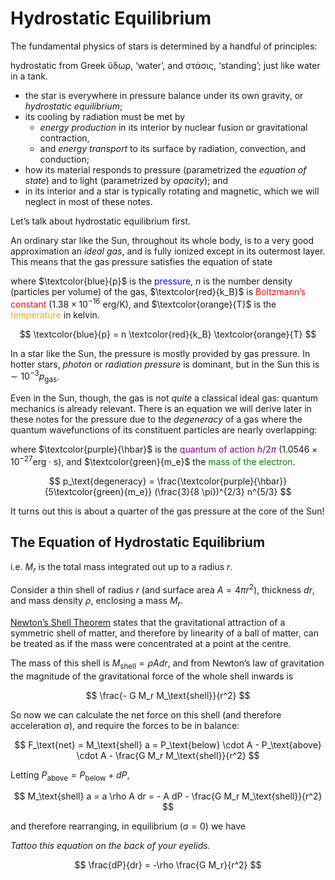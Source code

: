# Hydrostatic Equilibrium

The fundamental physics of stars is determined by a handful of principles: 

::: column-margin
hydrostatic from Greek ὕδωρ, 'water', and στάσις, 'standing'; just like water in a tank.
:::
- the star is everywhere in pressure balance under its own gravity, or *hydrostatic equilibrium*; 
- its cooling by radiation must be met by 
    - *energy production* in its interior by nuclear fusion or gravitational contraction, 
    - and *energy transport* to its surface by radiation, convection, and conduction; 
- how its material responds to pressure (parametrized the *equation of state*) and to light (parametrized by *opacity*); and
- in its interior and a star is typically rotating and magnetic, which we will neglect in most of these notes.

Let's talk about hydrostatic equilibrium first.

An ordinary star like the Sun, throughout its whole body, is to a very good approximation an *ideal gas*, and is fully ionized except in its outermost layer. This means that the gas pressure satisfies the equation of state

::: column-margin
where $\textcolor{blue}{p}$ is the <font color='blue'>pressure</font>, $n$ is the number density (particles per volume) of the gas, $\textcolor{red}{k_B}$ is <font color='red'>Boltzmann's constant</font> ($1.38\times10^{-16}$ erg/K), and $\textcolor{orange}{T}$ is the <font color='orange'>temperature</font> in kelvin.
:::
$$
\textcolor{blue}{p} = n \textcolor{red}{k_B} \textcolor{orange}{T}
$$


In a star like the Sun, the pressure is mostly provided by gas pressure. In hotter stars, *photon* or *radiation pressure* is dominant, but in the Sun this is $\sim 10^{-3} p_\text{gas}$. 

Even in the Sun, though, the gas is not *quite* a classical ideal gas: quantum mechanics is already relevant. There is an equation we will derive later in these notes for the pressure due to the *degeneracy* of a gas where the quantum wavefunctions of its constituent particles are nearly overlapping: 

::: column-margin
where $\textcolor{purple}{\hbar}$ is the <font color='purple'>quantum of action $h/2\pi$</font> ($1.0546 \times 10^{-27} \text{erg}\cdot\text{s}$), and $\textcolor{green}{m_e}$ the <font color='green'>mass of the electron</font>.
:::
$$
p_\text{degeneracy} = \frac{\textcolor{purple}{\hbar}}{5\textcolor{green}{m_e}} (\frac{3}{8 \pi})^{2/3} n^{5/3}
$$

It turns out this is about a quarter of the gas pressure at the core of the Sun! 

## The Equation of Hydrostatic Equilibrium

::: column-margin
i.e. $M_r$ is the total mass integrated out up to a radius $r$.
:::
Consider a thin shell of radius $r$ (and surface area $A = 4\pi r^2$), thickness $dr$, and mass density $\rho$, enclosing a mass $M_r$. 

::: column-margin
[Newton's Shell Theorem](https://en.wikipedia.org/wiki/Shell_theorem) states that the gravitational attraction of a symmetric shell of matter, and therefore by linearity of a ball of matter, can be treated as if the mass were concentrated at a point at the centre. 
:::
The mass of this shell is $M_\text{shell} = \rho A dr$, and from Newton's law of gravitation the magnitude of the gravitational force of the whole shell inwards is 

$$ 
\frac{- G M_r M_\text{shell}}{r^2}
$$

So now we can calculate the net force on this shell (and therefore acceleration $a$), and require the forces to be in balance:

$$
F_\text{net} = M_\text{shell} a = P_\text{below} \cdot A - P_\text{above} \cdot A - \frac{G M_r M_\text{shell}}{r^2}
$$

Letting $P_\text{above} = P_\text{below} + dP$, 

$$
M_\text{shell} a = a \rho A dr = - A dP  - \frac{G M_r M_\text{shell}}{r^2}
$$

and therefore rearranging, in equilibrium ($a = 0$) we have 

::: column-margin
*Tattoo this equation on the back of your eyelids.*
:::
$$ 
\frac{dP}{dr} = -\rho \frac{G M_r}{r^2}
$$